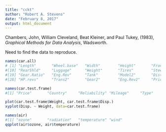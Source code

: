 ```yaml
---
title: "cckt"
author: "Robert A. Stevens"
date: "February 8, 2017"
output: html_document
---
```


Chambers, John, William Cleveland, Beat Kleiner, and Paul Tukey, (1983), *Graphical Methods for Data Analysis*, Wadsworth.

Need to find the data to reproduce.

```r
names(car.all)
# [1] "Length"       "Wheel.base"   "Width"        "Height"       "Front.Hd."    "Rear.Hd"      "Frt.Leg.Room" "Rear.Seating" "Frt.Shld"    
#[10] "RearShld"     "Luggage"      "Weight"       "Tires"        "Steering"     "Turning"      "Disp."        "HP"           "Trans1"      
#[19] "Gear.Ratio"   "Eng.Rev"      "Tank"         "Model2"       "Dist.n"       "Tires2"       "Pwr.Steer"    ".empty."      "Disp2"       
#[28] "HP.revs"      "Trans2"       "Gear2"        "Eng.Rev2"     "Price"        "Country"      "Reliability"  "Mileage"      "Type"        

names(car.test.frame)
#[1] "Price"       "Country"     "Reliability" "Mileage"     "Type"        "Weight"      "Disp."       "HP"         

plot(car.test.frame$Weight, car.test.frame$Disp.)
xyplot(Disp. ~ Weight, data=car.test.frame)

names(air)
#[1] "ozone"       "radiation"   "temperature" "wind"       
qqplot(air$ozone, air$temperature)
```

